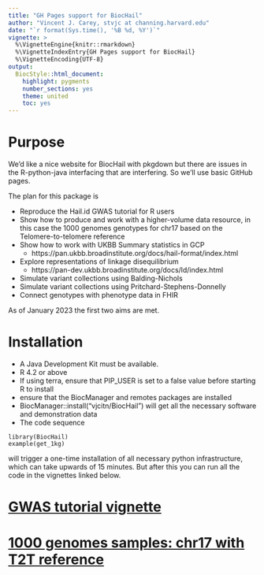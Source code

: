 ```yaml
---
title: "GH Pages support for BiocHail"
author: "Vincent J. Carey, stvjc at channing.harvard.edu"
date: "`r format(Sys.time(), '%B %d, %Y')`"
vignette: >
  %\VignetteEngine{knitr::rmarkdown}
  %\VignetteIndexEntry{GH Pages support for BiocHail}
  %\VignetteEncoding{UTF-8}
output:
  BiocStyle::html_document:
    highlight: pygments
    number_sections: yes
    theme: united
    toc: yes
---
```


# Purpose

We'd like a nice website for BiocHail with pkgdown but there are
issues in the R-python-java interfacing that are interfering.  So
we'll use basic GitHub pages. 

The plan for this package is

- Reproduce the Hail.id GWAS tutorial for R users
- Show how to produce and work with a higher-volume data resource, in this case the 1000
genomes genotypes for chr17 based on the Telomere-to-telomere reference
- Show how to work with UKBB Summary statistics in GCP
    - https://pan.ukbb.broadinstitute.org/docs/hail-format/index.html
- Explore representations of linkage disequilibrium
    - https://pan-dev.ukbb.broadinstitute.org/docs/ld/index.html
- Simulate variant collections using Balding-Nichols
- Simulate variant collections using Pritchard-Stephens-Donnelly
- Connect genotypes with phenotype data in FHIR

As of January 2023 the first two aims are met.

# Installation

- A Java Development Kit must be available.
- R 4.2 or above
- If using terra, ensure that PIP_USER is set to a false value before starting R to install
- ensure that the BiocManager and remotes packages are installed
- BiocManager::install("vjcitn/BiocHail") will get all the necessary software and
demonstration data
- The code sequence
```
library(BiocHail)
example(get_1kg)
```
will trigger a one-time installation of all necessary python infrastructure, which can
take upwards of 15 minutes.  But after this you can run all the code in the vignettes
linked below.

# [GWAS tutorial vignette](01_gwas_tut.html)
 
# [1000 genomes samples: chr17 with T2T reference](02_large_t2t.html)

